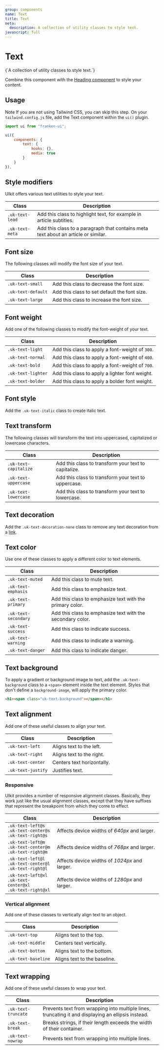 ```yaml
---
group: components
name: Text
title: Text
meta:
  description: A collection of utility classes to style text.
javascript: full
---
```



# Text

<p class="uk-text-lead uk-paragraph">{`A collection of utility classes to style text.`}</p>

Combine this component with the [Heading component](/docs/heading) to style your content.

## Usage

<span class="uk-label uk-label-primary">Note</span> If you are not using Tailwind
CSS, you can skip this step. On your `tailwind.config.js` file, add the Text component
within the `ui()` plugin.

```javascript
import ui from "franken-ui";

ui({
    components: {
        text: {
            hooks: {},
            media: true
        }
    }
}),
```

## Style modifiers

UIkit offers various text utilities to style your text.

| Class           | Description                                                                                                          |
| --------------- | -------------------------------------------------------------------------------------------------------------------- |
| `.uk-text-lead` | <span class="uk-text-lead">Add this class to highlight text, for example in article subtitles.</span>                |
| `.uk-text-meta` | <span class="uk-text-meta">Add this class to a paragraph that contains meta text about an article or similar.</span> |

## Font size

The following classes will modify the font size of your text.

| Class              | Description                                                                       |
| ------------------ | --------------------------------------------------------------------------------- |
| `.uk-text-small`   | <span class="uk-text-small">Add this class to decrease the font size.</span>      |
| `.uk-text-default` | <span class="uk-text-default">Add this class to set default the font size.</span> |
| `.uk-text-large`   | <span class="uk-text-large">Add this class to increase the font size.</span>      |

## Font weight

Add one of the following classes to modify the font-weight of your text.

| Class              | Description                                                                         |
| ------------------ | ----------------------------------------------------------------------------------- |
| `.uk-text-light`   | <span class="uk-text-light">Add this class to apply a font-weight of `300`.</span>  |
| `.uk-text-normal`  | <span class="uk-text-normal">Add this class to apply a font-weight of `400`.</span> |
| `.uk-text-bold`    | <span class="uk-text-bold">Add this class to apply a font-weight of `700`.</span>   |
| `.uk-text-lighter` | <span class="uk-text-lighter">Add this class to apply a lighter font weight.</span> |
| `.uk-text-bolder`  | <span class="uk-text-bolder">Add this class to apply a bolder font weight.</span>   |

## Font style

Add the `.uk-text-italic` class to create <span class="uk-text-italic">italic text</span>.

## Text transform

The following classes will transform the text into uppercased, capitalized or lowercase characters.

| Class                 | Description                                                                                  |
| --------------------- | -------------------------------------------------------------------------------------------- |
| `.uk-text-capitalize` | <span class="uk-text-capitalize">Add this class to transform your text to capitalize.</span> |
| `.uk-text-uppercase`  | <span class="uk-text-uppercase">Add this class to transform your text to uppercase.</span>   |
| `.uk-text-lowercase`  | <span class="uk-text-lowercase">Add this class to transform your text to lowercase.</span>   |

## Text decoration

Add the `.uk-text-decoration-none` class to remove any text decoration from a <a class="uk-text-decoration-none" href>link</a>.

## Text color

Use one of these classes to apply a different color to text elements.

| Class                | Description                                                                                       |
| -------------------- | ------------------------------------------------------------------------------------------------- |
| `.uk-text-muted`     | <span class="uk-text-muted">Add this class to mute text.</span>                                   |
| `.uk-text-emphasis`  | <span class="uk-text-emphasis">Add this class to emphasize text.</span>                           |
| `.uk-text-primary`   | <span class="uk-text-primary">Add this class to emphasize text with the primary color.</span>     |
| `.uk-text-secondary` | <span class="uk-text-secondary">Add this class to emphasize text with the secondary color.</span> |
| `.uk-text-success`   | <span class="uk-text-success">Add this class to indicate success.</span>                          |
| `.uk-text-warning`   | <span class="uk-text-warning">Add this class to indicate a warning.</span>                        |
| `.uk-text-danger`    | <span class="uk-text-danger">Add this class to indicate danger.</span>                            |

## Text background

To apply a gradient or background image to text, add the `.uk-text-background` class to a `<span>` element inside the text element. Styles that don't define a `background-image`, will apply the primary color.

```html
<h1><span class="uk-text-background"></span></h1>
```

## Text alignment

Add one of these useful classes to align your text.

| Class              | Description                |
| ------------------ | -------------------------- |
| `.uk-text-left`    | Aligns text to the left.   |
| `.uk-text-right`   | Aligns text to the right.  |
| `.uk-text-center`  | Centers text horizontally. |
| `.uk-text-justify` | Justifies text.            |

<Example component="text" index={0} />

### Responsive

UIkit provides a number of responsive alignment classes. Basically, they work just like the usual alignment classes, except that they have suffixes that represent the breakpoint from which they come to effect.

| Class                                                                   | Description                                   |
| ----------------------------------------------------------------------- | --------------------------------------------- |
| `.uk-text-left@s`<br /> `.uk-text-center@s`<br /> `.uk-text-right@s`    | Affects device widths of _640px_ and larger.  |
| `.uk-text-left@m`<br /> `.uk-text-center@m`<br /> `.uk-text-right@m`    | Affects device widths of _768px_ and larger.  |
| `.uk-text-left@l`<br /> `.uk-text-center@l`<br /> `.uk-text-right@l`    | Affects device widths of _1024px_ and larger. |
| `.uk-text-left@xl`<br /> `.uk-text-center@xl`<br /> `.uk-text-right@xl` | Affects device widths of _1280px_ and larger. |

<Example component="text" index={1} />

### Vertical alignment

Add one of these classes to vertically align text to an object.

| Class               | Description                  |
| ------------------- | ---------------------------- |
| `.uk-text-top`      | Aligns text to the top.      |
| `.uk-text-middle`   | Centers text vertically.     |
| `.uk-text-bottom`   | Aligns text to the bottom.   |
| `.uk-text-baseline` | Aligns text to the baseline. |

<Example component="text" index={2} />

## Text wrapping

Add one of these useful classes to wrap your text.

| Class               | Description                                                                                        |
| ------------------- | -------------------------------------------------------------------------------------------------- |
| `.uk-text-truncate` | Prevents text from wrapping into multiple lines, truncating it and displaying an ellipsis instead. |
| `.uk-text-break`    | Breaks strings, if their length exceeds the width of their container.                              |
| `.uk-text-nowrap`   | Prevents text from wrapping into multiple lines.                                                   |

<Example component="text" index={3} />
